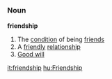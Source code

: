 =={{en}}==
===Noun===
'''friendship'''
# The [[condition]] of being [[friend]]s
# A [[friendly]] [[relationship]]
# [[Good will]]

[[it:friendship]]
[[hu:Friendship]]